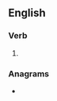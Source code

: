 ==English==

===Verb===
{{head|en|verb form}}

# {{en-past of|spindle}}

===Anagrams===
* {{anagrams|en|splendid}}